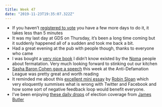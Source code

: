 ```yaml
---
title: Week 47
date: "2019-11-23T19:35:07.322Z"
---
```


- If you haven’t [registered to vote](https://www.gov.uk/register-to-vote) you have a few more days to do it, it takes less than 5 minutes
- It was my last day at GDS on Thursday, it’s been a long time coming but it suddenly happened all of a sudden and took me back a bit.
- Had a great evening at the pub with people though, thanks to everyone who came
- I was bought a [very nice book](https://www.workman.com/products/the-noma-guide-to-fermentation) I didn’t know existed by the [Noma](https://noma.dk/) people about fermatation. Very much looking forward to stinking out our kitchen
- [Sasha Baron Cohen gave a speech](https://www.theguardian.com/technology/2019/nov/22/sacha-baron-cohen-facebook-propaganda) this week at the Anti-Defamation League was pretty great and worth reading
- It reminded me about this [excellent mini essay](https://platforms.fyi/) by [Robin Sloan](https://www.robinsloan.com/) which very eloquently summises what is wrong with Twitter and Facebook and how some sort of negative feedback loop would benefit everyone.
- I’ve been enjoying [these daily drops](https://soundcloud.com/search?q=novara%20burner) of election coverage from [James Butler](https://twitter.com/piercepenniless/)
